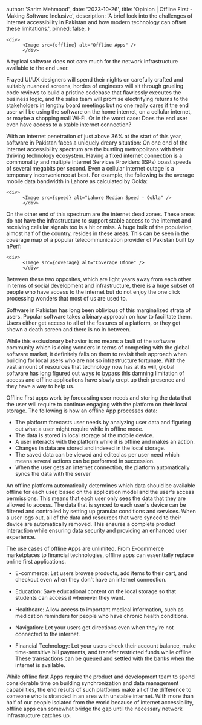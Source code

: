 

  author: 'Sarim Mehmood',
  date: '2023-10-26',
  title: 'Opinion | Offline First - Making Software Inclusive',
  description:
    'A brief look into the challenges of internet accessibility in Pakistan and how modern technology can offset these limitations.',
  pinned: false,
}

    <div>
          <Image src={offline} alt="Offline Apps" />
          </div>


A typical software does not care much for the network infrastructure available to the end user. 

Frayed UI/UX designers will spend their nights on carefully crafted and suitably nuanced screens, hordes of engineers will sit through grueling code reviews to build a pristine codebase that flawlessly executes the business logic, and the sales team will promise electrifying returns to the stakeholders in lengthy board meetings but no one really cares if the end user will be using the software on the home internet, on a cellular internet, or maybe a shopping mall Wi-Fi. Or in the worst case: Does the end user even have access to a stable internet connection?     

With an internet penetration of just above 36% at the start of this year, software in Pakistan faces a uniquely dreary situation: On one end of the internet accessibility spectrum are the bustling metropolitans with their thriving technology ecosystem. Having a fixed internet connection is a commonality and multiple Internet Services Providers (ISPs) boast speeds of several megabits per second. Even a cellular internet outage is a temporary inconvenience at best. For example, the following is the average mobile data bandwidth in Lahore as calculated by Ookla:

    <div>
          <Image src={speed} alt="Lahore Median Speed - Ookla" />
          </div>

On the other end of this spectrum are the internet dead zones. These areas do not have the infrastructure to support stable access to the internet and receiving cellular signals too is a hit or miss. A huge bulk of the population, almost half of the country, resides in these areas. This can be seen in the coverage map of a popular telecommunication provider of Pakistan built by nPerf:

    <div>
          <Image src={coverage} alt="Coverage Ufone" />
          </div>

Between these two opposites, which are light years away from each other in terms of social development and infrastructure, there is a huge subset of people who have access to the internet but do not enjoy the one click processing wonders that most of us are used to.

Software in Pakistan has long been oblivious of this marginalized strata of users. Popular software takes a binary approach on how to facilitate them. Users either get access to all of the features of a platform, or they get shown a death screen and there is no in between.

While this exclusionary behavior is no means a fault of the software community which is doing wonders in terms of competing with the global software market, it definitely falls on them to revisit their approach when building for local users who are not so infrastructure fortunate. With the vast amount of resources that technology now has at its will, global software has long figured out ways to bypass this damning limitation of access and offline applications have slowly crept up their presence and they have a way to help us.

Offline first apps work by forecasting user needs and storing the data that the user will require to continue engaging with the platform on their local storage. The following is how an offline App processes data:

- The platform forecasts user needs by analyzing user data and figuring out what a user might require while in offline mode.
- The data is stored in local storage of the mobile device.
- A user interacts with the platform while it is offline and makes an action.
- Changes in data are stored and indexed in the local storage.
- The saved data can be viewed and edited as per user need which means several actions can be performed in succession.
- When the user gets an internet connection, the platform automatically syncs the data with the server

An offline platform automatically determines which data should be available offline for each user, based on the application model and the user's access permissions. This means that each user only sees the data that they are allowed to access. The data that is synced to each user's device can be filtered and controlled by setting up granular conditions and services. When a user logs out, all of the data and resources that were synced to their device are automatically removed. This ensures a complete product interaction while ensuring data security and providing an enhanced user experience.

The use cases of offline Apps are unlimited. From E-commerce marketplaces to financial technologies, offline apps can essentially replace online first applications. 

- E-commerce: Let users browse products, add items to their cart, and checkout even when they don't have an internet connection. 

- Education: Save educational content on the local storage so that students can access it whenever they want.

- Healthcare: Allow access to important medical information, such as medication reminders for people who have chronic health conditions.

- Navigation: Let your users get directions even when they're not connected to the internet.

- Financial Technology: Let your users check their account balance, make time-sensitive bill payments, and transfer restricted funds while offline. These transactions can be queued and settled with the banks when the internet is available. 

While offline first Apps require the product and development team to spend considerable time on building synchronization and data management capabilities, the end results of such platforms make all of the difference to someone who is stranded in an area with unstable internet. With more than half of our people isolated from the world because of internet accessibility, offline apps can somewhat bridge the gap until the necessary network infrastructure catches up.  



